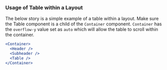 ### Usage of Table within a Layout

The below story is a simple example of a table within a layout. Make sure the Table component is a child of the `Container` component.
`Container` has the `overflow-y` value set as `auto` which will allow the table to scroll within the container.

```jsx
<Container>
  <Header />
  <Subheader />
  <Table />
</Container>
```